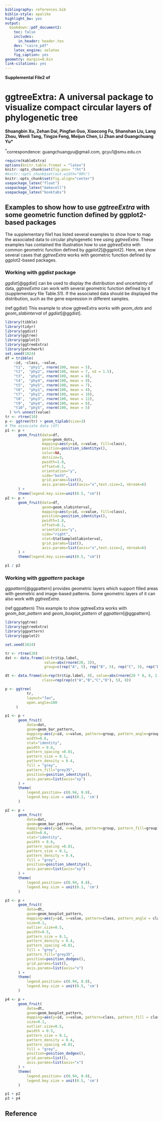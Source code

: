 ```yaml
---
bibliography: references.bib
biblio-style: apalike
highlight_bw: yes
output:
  bookdown::pdf_document2:
    toc: false
    includes:
      in_header: header.tex
    dev: "cairo_pdf"
    latex_engine: xelatex
    fig_caption: yes
geometry: margin=0.6in
link-citations: yes
---
```


**Supplemental File2 of**

# ggtreeExtra: A universal package to visualize compact circular layers of phylogenetic tree

**Shuangbin Xu, Zehan Dai, Pingfan Guo, Xiaocong Fu, Shanshan Liu, Lang Zhou, Wenli Tang, Tingze Feng, Meijun Chen, Li Zhan and Guangchuang Yu\* **

^\*^correspondence: guangchuangyu@gmail.com, gcyu1@smu.edu.cn

\renewcommand{\figurename}{SFig.}
\newcommand{\beginsupplement}{%
\setcounter{table}{0}
\renewcommand{\thetable}{S\arabic{table}}%
\setcounter{figure}{0}
\renewcommand{\thefigure}{S\arabic{figure}}%
}

\beginsupplement

```r
require(kableExtra)
options(knitr.table.fromat = "latex")
knitr::opts_chunk$set(fig.pos= "!ht")
#knitr::opts_chunk$set(out.width="90%")
knitr::opts_chunk$set(fig.align="center")
usepackage_latex("float")
usepackage_latex("makecell")
usepackage_latex("booktabs")
```

## Examples to show how to use *ggtreeExtra* with some geometric function defined by ggplot2-based packages

The supplementary file1 has listed several examples to show how to map the associated data to circular phylogenetic tree using *ggtreeExtra*. These examples has contained the illustration how to use *ggtreeExtra* with common geometric function defined by *ggplot2*[@ggplot2]. Here, we show several cases that *ggtreeExtra* works with geometric function defined by ggplot2-based packages.

### Working with *ggdist* package

*ggdist*[@ggdist] can be used to display the distribution and uncertainty of data, *ggtreeExtra* can work with several geometric function defined by it (supplementary file Table.S1). If the associated data should be displayed the distribution, such as the gene expression in different samples.

(ref:ggdist) This example to show ggtreeExtra works with *geom_dots* and *geom_slabinterval* of *ggdist*[@ggdist].

```r
library(tibble)
library(tidyr)
library(ggdist)
library(ggtree)
library(ggplot2)
library(ggtreeExtra)
library(patchwork)
set.seed(1024)
df = tribble(
    ~id, ~class, ~value,
    "t1",  "phy1", rnorm(100, mean = 5),
    "t2",  "phy2", rnorm(100, mean = 7, sd = 1.5),
    "t3",  "phy3", rnorm(100, mean = 8),
    "t4",  "phy4", rnorm(100, mean = 9),
    "t5",  "phy5", rnorm(100, mean = 7),
    "t6",  "phy1", rnorm(100, mean = 4),
    "t7",  "phy2", rnorm(100, mean = 10),
    "t8",  "phy3", rnorm(100, mean = 12),
    "t9",  "phy4", rnorm(100, mean = 6),
    "t10", "phy5", rnorm(100, mean = 5)
  ) %>% unnest(value)
tr <- rtree(10)
p <- ggtree(tr) + geom_tiplab(size=3)
# The associate data (df) 
p1 <- p +
      geom_fruit(data=df,
                 geom=geom_dots,
                 mapping=aes(y=id, x=value, fill=class),
                 position=position_identityx(),
                 color=NA,
                 dotsize=3,
                 pwidth=1.8,
                 offset=0.1,
                 orientation="y",
                 side="both",
                 grid.params=list(),
                 axis.params=list(axis="x",text.size=2, nbreak=6)
      ) +
      theme(legend.key.size=unit(0.5, "cm"))
p2 <- p + 
      geom_fruit(data=df,
                 geom=geom_slabinterval,
                 mapping=aes(y=id, x=value, fill=class),
                 position=position_identityx(),
                 pwidth=1.8,
                 offset=0.1,
                 orientation="y",
                 side="right",
                 stat=StatSampleSlabinterval,
                 grid.params=list(),
                 axis.params=list(axis="x",text.size=2, nbreak=6)
      ) +
      theme(legend.key.size=unit(0.5, "cm"))

p1 / p2
```

### Working with *ggpattern* package

*ggpattern*[@ggpattern] provides geometric layers which support filled areas with geometric and image-based patterns. Some geometric layers of it can also work with *ggtreeExtra*.

(ref:ggpattern) This example to show ggtreeExtra works with *geom_bar_pattern* and *geom_boxplot_pattern* of *ggpattern*[@ggpattern].

```r
library(ggtree)
library(ggtreeExtra)
library(ggpattern)
library(ggplot2)

set.seed(1024)

tr <- rtree(20)
dat <- data.frame(id=tr$tip.label,
                  value=abs(rnorm(20, 3)),
                  group=c(rep("A", 5), rep("B", 5), rep("C", 5), rep("D", 5)))

dt <- data.frame(id=rep(tr$tip.label, 8), value=abs(rnorm(20 * 8, 8, 1.5)),
                 class=rep(rep(c("A","B","C","D"), 5), 8))

p <- ggtree(
          tr,
          layout="fan",
          open.angle=180
     )

p1 <- p +
      geom_fruit(
          data=dat,
          geom=geom_bar_pattern,
          mapping=aes(y=id, x=value, pattern=group, pattern_angle=group),
          width=0.6,
          stat="identity",
          pwidth = 0.6,
          pattern_spacing =0.01,
          pattern_size = 0.1,
          pattern_density = 0.4,
          fill = "grey",
          pattern_fill="grey35",
          position=position_identityx(),
          axis.params=list(axis="xy")
      ) +
      theme(
          legend.position= c(0.94, 0.8),
          legend.key.size = unit(0.3, 'cm')
      )

p2 <- p +
      geom_fruit(
          data=dat,
          geom=geom_bar_pattern,
          mapping=aes(y=id, x=value, pattern=group, pattern_fill=group),
          width=0.6,
          stat="identity",
          pwidth = 0.6,
          pattern_spacing =0.01,
          pattern_size = 0.1,
          pattern_density = 0.4,
          fill = "grey",
          position=position_identityx(),
          axis.params=list(axis="xy")
      ) +
      theme(
          legend.position= c(0.94, 0.8),
          legend.key.size = unit(0.3, 'cm')
      )

p3 <- p + 
      geom_fruit(
          data=dt,
          geom=geom_boxplot_pattern,
          mapping=aes(y=id, x=value, pattern=class, pattern_angle = class),
          size=0.1,
          outlier.size=0.5,
          pwidth=0.5,
          pattern_size = 0.1,
          pattern_density = 0.4,
          pattern_spacing =0.01,
          fill = "grey",
          pattern_fill="grey35",
          position=position_dodgex(),
          grid.params=list(),
          axis.params=list(axis="x")
      ) +
      theme(
          legend.position= c(0.94, 0.8),
          legend.key.size = unit(0.5, 'cm')
      )

p4 <- p +
      geom_fruit(
          data=dt,
          geom=geom_boxplot_pattern,
          mapping=aes(y=id, x=value, pattern=class, pattern_fill = class),
          size=0.1,
          outlier.size=0.5,
          pwidth = 0.5,
          pattern_size = 0.1,
          pattern_density = 0.4,
          pattern_spacing =0.01,
          fill = "grey",
          position=position_dodgex(),
          grid.params=list(),
          axis.params=list(axis="x")
      ) +
      theme(
          legend.position= c(0.94, 0.8),
          legend.key.size = unit(0.5, 'cm')
      )

p1 + p2
p3 + p4
```

## Reference
